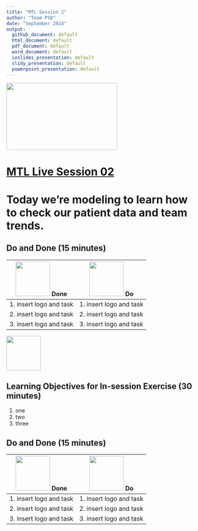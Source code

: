 ```yaml
---
title: "MTL Session 2"
author: "Team PSD"
date: "September 2018"
output: 
  github_document: default
  html_document: default
  pdf_document: default
  word_document: default
  ioslides_presentation: default
  slidy_presentation: default
  powerpoint_presentation: default
---
```


<img src = "https://github.com/lzim/teampsd/blob/master/resources/logos/mtl_live_sq_sm.png"
     height = "175" width = "290">  

# [MTL Live Session 02](https://github.com/lzim/teampsd/blob/master/mtl_facilitate_workgroup/mtl_live_guide/mtl_live_session02_see.Rmd "MTL Live Session 02")

# Today we're modeling to learn how to check our patient data and team trends.

## Do and Done (15 minutes)
<!-- Do/Done Tables -->
| <img src = "https://raw.githubusercontent.com/lzim/teampsd/hexagon_icons/np_hexagon-check-mark_309690_003F72.png" height = "90" width = "90"> **Done** | <img src = "https://raw.githubusercontent.com/lzim/teampsd/hexagon_icons/np_synchronize_778914_003F72.png" height = "90" width = "90"> **Do** |
| --- | --- | 
| 1. insert logo and task | 1. insert logo and task | 
| 2. insert logo and task | 2. insert logo and task | 
| 3. insert logo and task | 3. insert logo and task | 

<!-- Learning Objectives Icon --> 
<img src = "https://github.com/lzim/teampsd/blob/master/resources/icons/we_decided_learning_objectives.png" height = "90" width = "90" style ="display: inline-block"/> 

## Learning Objectives for In-session Exercise (30 minutes)

1. one
2. two 
3. three

## Do and Done (15 minutes)
<!-- Do/Done Tables -->
| <img src = "https://raw.githubusercontent.com/lzim/teampsd/hexagon_icons/np_hexagon-check-mark_309690_003F72.png" height = "90" width = "90"> **Done** | <img src = "https://raw.githubusercontent.com/lzim/teampsd/hexagon_icons/np_synchronize_778914_003F72.png" height = "90" width = "90"> **Do** |
| --- | --- | 
| 1. insert logo and task | 1. insert logo and task | 
| 2. insert logo and task | 2. insert logo and task | 
| 3. insert logo and task | 3. insert logo and task | 



